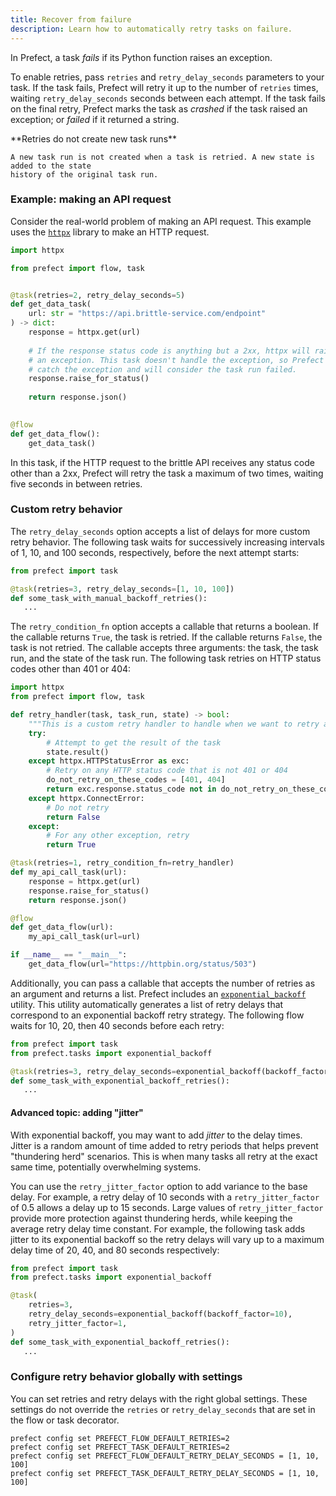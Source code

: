 ```yaml
---
title: Recover from failure
description: Learn how to automatically retry tasks on failure.
---
```


In Prefect, a task _fails_ if its Python function raises an exception.

To enable retries, pass `retries` and `retry_delay_seconds` parameters to your
task. If the task fails, Prefect will retry it up to the number of `retries` times, waiting
`retry_delay_seconds` seconds between each attempt. If the task fails on the
final retry, Prefect marks the task as _crashed_ if the task raised an exception;
or _failed_ if it returned a string.

<Note> 
    **Retries do not create new task runs**
    
    A new task run is not created when a task is retried. A new state is added to the state
    history of the original task run.
</Note>

### Example: making an API request

Consider the real-world problem of making an API request. This example
uses the [`httpx`](https://www.python-httpx.org/) library to make an HTTP
request.

```python hl_lines="4"
import httpx

from prefect import flow, task


@task(retries=2, retry_delay_seconds=5)
def get_data_task(
    url: str = "https://api.brittle-service.com/endpoint"
) -> dict:
    response = httpx.get(url)
    
    # If the response status code is anything but a 2xx, httpx will raise
    # an exception. This task doesn't handle the exception, so Prefect will
    # catch the exception and will consider the task run failed.
    response.raise_for_status()
    
    return response.json()
    

@flow
def get_data_flow():
    get_data_task()
```

In this task, if the HTTP request to the brittle API receives any status code
other than a 2xx, Prefect will retry the task a maximum of two
times, waiting five seconds in between retries.

### Custom retry behavior

The `retry_delay_seconds` option accepts a list of delays for more custom retry behavior. 
The following task waits for successively increasing intervals of 1, 10, and 100 seconds, 
respectively, before the next attempt starts:

```python
from prefect import task

@task(retries=3, retry_delay_seconds=[1, 10, 100])
def some_task_with_manual_backoff_retries():
   ...
```

The `retry_condition_fn` option accepts a callable that returns a boolean.
If the callable returns `True`, the task is retried. If the callable returns `False`, 
the task is not retried. The callable accepts three arguments: the task, the task run, 
and the state of the task run. The following task retries on HTTP status codes other than 401 or 404:

```python
import httpx
from prefect import flow, task

def retry_handler(task, task_run, state) -> bool:
    """This is a custom retry handler to handle when we want to retry a task"""
    try:
        # Attempt to get the result of the task
        state.result()
    except httpx.HTTPStatusError as exc:
        # Retry on any HTTP status code that is not 401 or 404
        do_not_retry_on_these_codes = [401, 404]
        return exc.response.status_code not in do_not_retry_on_these_codes
    except httpx.ConnectError:
        # Do not retry
        return False
    except:
        # For any other exception, retry
        return True

@task(retries=1, retry_condition_fn=retry_handler)
def my_api_call_task(url):
    response = httpx.get(url)
    response.raise_for_status()
    return response.json()

@flow
def get_data_flow(url):
    my_api_call_task(url=url)

if __name__ == "__main__":
    get_data_flow(url="https://httpbin.org/status/503")
```

Additionally, you can pass a callable that accepts the number of retries as an argument and returns a list.
Prefect includes an [`exponential_backoff`](/3.0rc/api-ref/prefect/tasks/#prefect.tasks.exponential_backoff) 
utility. This utility automatically generates a list of retry delays that correspond to an exponential backoff retry 
strategy. The following flow waits for 10, 20, then 40 seconds before each retry:

```python
from prefect import task
from prefect.tasks import exponential_backoff

@task(retries=3, retry_delay_seconds=exponential_backoff(backoff_factor=10))
def some_task_with_exponential_backoff_retries():
   ...
```

#### Advanced topic: adding "jitter"

With exponential backoff, you may want to add _jitter_ to the delay times. Jitter is
a random amount of time added to retry periods that helps prevent "thundering herd" scenarios. This 
is when many tasks all retry at the exact same time, potentially overwhelming systems.

You can use the `retry_jitter_factor` option to add variance to the base delay. For example, a retry 
delay of 10 seconds with a `retry_jitter_factor` of 0.5 allows a delay up to 15 seconds. 
Large values of `retry_jitter_factor` provide more protection against thundering herds, while keeping 
the average retry delay time constant. For example, the following task adds jitter to its exponential 
backoff so the retry delays will vary up to a maximum delay time of 20, 40, and 80 seconds respectively:

```python
from prefect import task
from prefect.tasks import exponential_backoff

@task(
    retries=3,
    retry_delay_seconds=exponential_backoff(backoff_factor=10),
    retry_jitter_factor=1,
)
def some_task_with_exponential_backoff_retries():
   ...
```

### Configure retry behavior globally with settings

You can set retries and retry delays with the right global settings. 
These settings do not override the `retries` or `retry_delay_seconds` that are set in the flow or task decorator.

```
prefect config set PREFECT_FLOW_DEFAULT_RETRIES=2
prefect config set PREFECT_TASK_DEFAULT_RETRIES=2
prefect config set PREFECT_FLOW_DEFAULT_RETRY_DELAY_SECONDS = [1, 10, 100]
prefect config set PREFECT_TASK_DEFAULT_RETRY_DELAY_SECONDS = [1, 10, 100]
```
